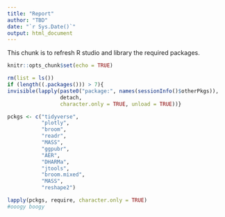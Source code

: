 ```yaml
---
title: "Report"
author: "TBD"
date: "`r Sys.Date()`"
output: html_document
---
```


This chunk is to refresh R studio and library the required packages.

```r
knitr::opts_chunk$set(echo = TRUE)

rm(list = ls())
if (length((.packages())) > 7){
invisible(lapply(paste0("package:", names(sessionInfo()$otherPkgs)),
                 detach,
                 character.only = TRUE, unload = TRUE))}

pckgs <- c("tidyverse",
           "plotly",
           "broom", 
           "readr", 
           "MASS", 
           "ggpubr", 
           "AER", 
           "DHARMa", 
           "jtools", 
           "broom.mixed", 
           "MASS", 
           "reshape2")

lapply(pckgs, require, character.only = TRUE)
#ooogy boogy
```




